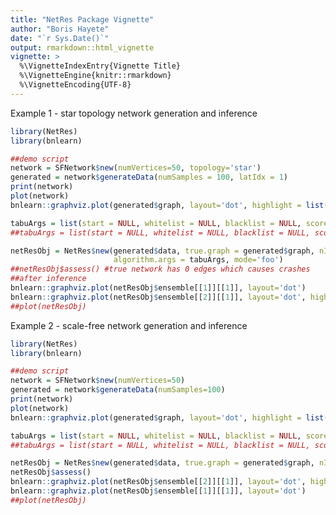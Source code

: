 ```yaml
---
title: "NetRes Package Vignette"
author: "Boris Hayete"
date: "`r Sys.Date()`"
output: rmarkdown::html_vignette
vignette: >
  %\VignetteIndexEntry{Vignette Title}
  %\VignetteEngine{knitr::rmarkdown}
  %\VignetteEncoding{UTF-8}
---
```


Example 1 - star topology network generation and inference

```r
library(NetRes)
library(bnlearn)

##demo script
network = SFNetwork$new(numVertices=50, topology='star')
generated = network$generateData(numSamples = 100, latIdx = 1)
print(network)
plot(network)
bnlearn::graphviz.plot(generated$graph, layout='dot', highlight = list(nodes = grep('U_', colnames(generated$data), value=T), col = "tomato", fill = "orange"))

tabuArgs = list(start = NULL, whitelist = NULL, blacklist = NULL, score = 'bge', prior = 'vsp', debug = FALSE, tabu = 10, max.iter = Inf, maxp = Inf, optimized = TRUE)
##tabuArgs = list(start = NULL, whitelist = NULL, blacklist = NULL, score = 'bge', debug = FALSE, tabu = 10, max.iter = Inf, maxp = Inf, optimized = TRUE)

netResObj = NetRes$new(generated$data, true.graph = generated$graph, nIter = 2, nBoot=100, algorithm='tabu', 
                       algorithm.args = tabuArgs, mode='foo') 
##netResObj$assess() #true network has 0 edges which causes crashes
##after inference
bnlearn::graphviz.plot(netResObj$ensemble[[1]][[1]], layout='dot')
bnlearn::graphviz.plot(netResObj$ensemble[[2]][[1]], layout='dot', highlight = list(nodes = grep('U_', bnlearn::nodes(netResObj$ensemble[[2]][[1]]), value=T), col = "tomato", fill = "orange"))
##plot(netResObj)

```

Example 2 - scale-free network generation and inference
```r
library(NetRes)
library(bnlearn)

##demo script
network = SFNetwork$new(numVertices=50)
generated = network$generateData(numSamples=100)
print(network)
plot(network)
bnlearn::graphviz.plot(generated$graph, layout='dot', highlight = list(nodes = grep('U_', colnames(generated$data), value=T), col = "tomato", fill = "orange"))

tabuArgs = list(start = NULL, whitelist = NULL, blacklist = NULL, score = 'bge', prior = 'vsp', debug = FALSE, tabu = 100, max.iter = Inf, maxp = Inf, optimized = TRUE)
##tabuArgs = list(start = NULL, whitelist = NULL, blacklist = NULL, score = 'bic-g', debug = FALSE, tabu = 10, max.iter = Inf, maxp = Inf, optimized = TRUE)

netResObj = NetRes$new(generated$data, true.graph = generated$graph, nIter = 4, nBoot=100, algorithm='tabu', algorithm.args = tabuArgs, mode='not_oracular') 
netResObj$assess()
bnlearn::graphviz.plot(netResObj$ensemble[[2]][[1]], layout='dot', highlight = list(nodes = grep('U_', bnlearn::nodes(netResObj$ensemble[[2]][[1]]), value=T), col = "tomato", fill = "orange"))
bnlearn::graphviz.plot(netResObj$ensemble[[1]][[1]], layout='dot')
##plot(netResObj)
```
